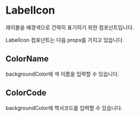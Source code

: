 
<Meta of={LabelIconStories} title="component/LabelIcon/Docs" />

# LabelIcon

레이블을 배경색으로 간략히 표기하기 위한 컴포넌트입니다.

LabelIcon 컴포넌트는 다음 props를 가지고 있습니다.

<Controls />

## ColorName

backgroundColor에 색 이름을 입력할 수 있습니다.

<Canvas of={LabelIconStories.ColorName} />

## ColorCode

backgroundColor에 헥사코드를 입력할 수 있습니다.

<Canvas of={LabelIconStories.ColorCode} />
